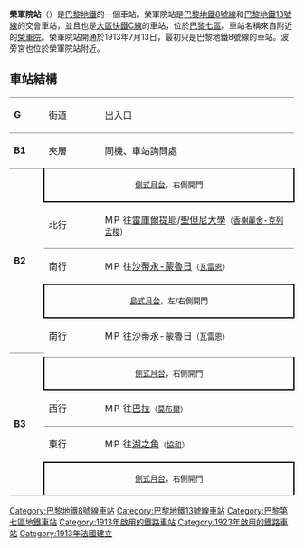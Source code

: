 {{expand|time=2016-03-09T01:55:41+00:00}}
{{unreferenced|time=2016-03-09T01:55:41+00:00}}
{{Infobox station
| name                = 榮軍院站
| symbol_location     = paris
| symbol              = m
| symbol2             = r
| type                = [[巴黎地鐵|巴黎地鐵]]和[[區域快鐵|區域快鐵]]車站 
| image               = [[File:Metro_Paris_-_Ligne_8_-_Station_Invalides_(3).jpg|275px]]
| alt                 = 
| caption             = 
| other_name          = 
| address             = [[巴黎七區|巴黎七區]]
| borough             = [[法蘭西島|法蘭西島]]
| country             = 法國
| iso_region          = FR_scale:2000
| coordinates_display = title
| coordinates_format  = dms
| latd  = 48.86299| latm  = | lats  = | latNS  = 
| longd = 2.31333| longm = | longs = | longEW = 
| coordinates         = 
| owned               = [[RATP|RATP]]
| operator            = [[RATP|RATP]]
| line                = 
| disabled            = 
| zone                = 1
| opened              = {{Start-date|1913年7月13日}}
| closed              = <!-- {{End date|YYYY|MM|DD|df=y}} -->
| services            = 
| map_type            = France Paris
}}
'''榮軍院站'''（{{lang-fr|Invalides}}）是[[巴黎地鐵|巴黎地鐵]]的一個車站。榮軍院站是[[巴黎地鐵8號線|巴黎地鐵8號線]]和[[巴黎地鐵13號線|巴黎地鐵13號線]]的交會車站，並且也是[[大區快鐵C線|大區快鐵C線]]的車站，位於[[巴黎七區|巴黎七區]]。車站名稱來自附近的[[榮軍院|榮軍院]]。榮軍院站開通於1913年7月13日，最初只是巴黎地鐵8號線的車站。波旁宮也位於榮軍院站附近。
== 車站結構 ==
{| border=0 cellspacing=0 cellpadding=3
|style="border-top:solid 1px gray;" width=50 valign=top|'''G'''
|style="border-top:solid 1px gray;" width=100 valign=top|街道
|style="border-top:solid 1px gray;" width=400 valign=top|出入口
|-
|style="border-top:solid 1px gray;" width=50 valign=top|'''B1'''
|style="border-top:solid 1px gray;" width=100 valign=top|夾層
|style="border-top:solid 1px gray;" width=400 valign=top|閘機、車站詢問處
|-
|style="border-top:solid 1px gray;" width=50 rowspan=5 valign=top|'''B2'''
|style="border-top:solid 1px gray;border-right:solid 2px black;border-left:solid 2px black;border-bottom:solid 2px black;" colspan=2|<center><small>[[側式月台|側式月台]]，右側開門</small></center>
|-
|style="border-bottom:solid 1px gray;" width=100|北行
|style="border-bottom:solid 1px gray;" width=390|{{arrow|L}} [[File:Metro-M.svg|16x16px]][[File:Paris_Metro_13.svg|16x16px]]往[[雷庫爾提耶站|雷庫爾提耶]]/[[聖但尼大學站|聖但尼大學]]<small>（[[香榭麗舍-克列孟梭站|香榭麗舍-克列孟梭]]）</small>
|-
|南行
|{{arrow|R}} [[File:Metro-M.svg|16x16px]][[File:Paris_Metro_13.svg|16x16px]]往[[沙蒂永-蒙魯日站|沙蒂永-蒙魯日]]<small>（[[瓦雷恩站|瓦雷恩]]）</small>
|-
|style="border-top:solid 2px black;border-right:solid 2px black;border-left:solid 2px black;border-bottom:solid 2px black;" colspan=2|<center><small>[[島式月台|島式月台]]，左/右側開門</small></center>
|-
|南行
|{{arrow|R}} [[File:Metro-M.svg|16x16px]][[File:Paris_Metro_13.svg|16x16px]]往沙蒂永-蒙魯日<small>（瓦雷恩）</small>
|-
|style="border-top:solid 1px gray;border-bottom:solid 1px gray;" width=50 rowspan=5 valign=top|'''B3'''
|-
|style="border-top:solid 1px gray;border-right:solid 2px black;border-left:solid 2px black;border-bottom:solid 2px black;" colspan=2 align=center|<small>[[側式月台|側式月台]]，右側開門</small>
|-
|style="border-bottom:solid 1px gray;" width=100|西行
|style="border-bottom:solid 1px gray;" width=390|{{arrow|L}} [[File:Metro-M.svg|16x16px]][[File:Paris_m_8_jms.svg|16x16px]]往[[巴拉站|巴拉]]<small>（[[莫布爾站|莫布爾]]）</small>
|-
|東行
|{{arrow|R}} [[File:Metro-M.svg|16x16px]][[File:Paris_m_8_jms.svg|16x16px]]往[[湖之角站|湖之角]]<small>（[[協和站_(巴黎)|協和]]）</small>
|-
|style="border-top:solid 2px black;border-right:solid 2px black;border-left:solid 2px black;border-bottom:solid 1px gray;" colspan=2 align=center|<small>[[側式月台|側式月台]]，右側開門</small>
|}

{{巴黎地鐵8號線}}
{{巴黎地鐵13號線}}
{{DEFAULTSORT:Invalides}}
[[Category:巴黎地鐵8號線車站|Category:巴黎地鐵8號線車站]]
[[Category:巴黎地鐵13號線車站|Category:巴黎地鐵13號線車站]]
[[Category:巴黎第七區地鐵車站|Category:巴黎第七區地鐵車站]]
[[Category:1913年啟用的鐵路車站|Category:1913年啟用的鐵路車站]]
[[Category:1923年啟用的鐵路車站|Category:1923年啟用的鐵路車站]]
[[Category:1913年法國建立|Category:1913年法國建立]]